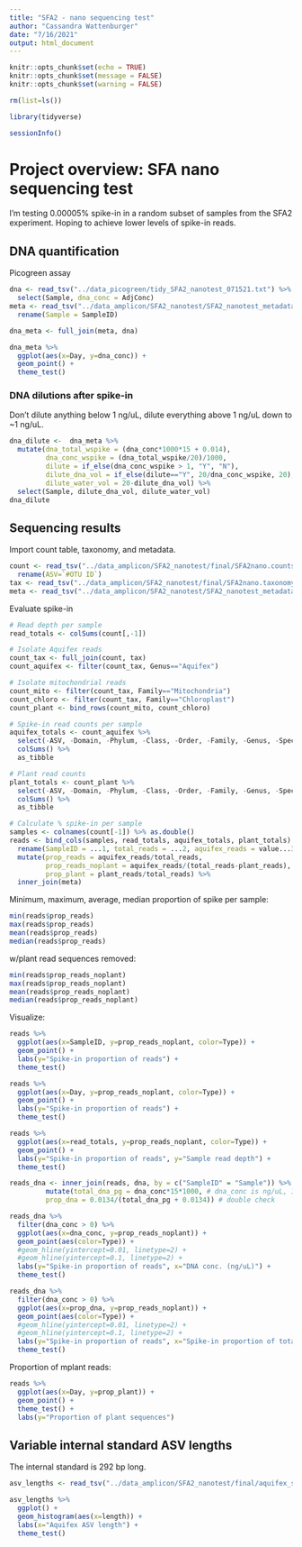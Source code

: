 ```yaml
---
title: "SFA2 - nano sequencing test"
author: "Cassandra Wattenburger"
date: "7/16/2021"
output: html_document
---
```


```r
knitr::opts_chunk$set(echo = TRUE)
knitr::opts_chunk$set(message = FALSE)
knitr::opts_chunk$set(warning = FALSE)
```

```r
rm(list=ls())

library(tidyverse)

sessionInfo()
```

# Project overview: SFA nano sequencing test

I'm testing 0.00005% spike-in in a random subset of samples from the SFA2 experiment. Hoping to achieve lower levels of spike-in reads.


DNA quantification
------------------

Picogreen assay

```r
dna <- read_tsv("../data_picogreen/tidy_SFA2_nanotest_071521.txt") %>%
  select(Sample, dna_conc = AdjConc)
meta <- read_tsv("../data_amplicon/SFA2_nanotest/SFA2_nanotest_metadata.tsv") %>%
  rename(Sample = SampleID)

dna_meta <- full_join(meta, dna)
```

```r
dna_meta %>% 
  ggplot(aes(x=Day, y=dna_conc)) +
  geom_point() +
  theme_test()
```

### DNA dilutions after spike-in

Don't dilute anything below 1 ng/uL, dilute everything above 1 ng/uL down to ~1 ng/uL.

```r
dna_dilute <-  dna_meta %>%
  mutate(dna_total_wspike = (dna_conc*1000*15 + 0.014),
         dna_conc_wspike = (dna_total_wspike/20)/1000,
         dilute = if_else(dna_conc_wspike > 1, "Y", "N"),
         dilute_dna_vol = if_else(dilute=="Y", 20/dna_conc_wspike, 20),
         dilute_water_vol = 20-dilute_dna_vol) %>%
  select(Sample, dilute_dna_vol, dilute_water_vol)
dna_dilute


```

Sequencing results
------------------

Import count table, taxonomy, and metadata.

```r
count <- read_tsv("../data_amplicon/SFA2_nanotest/final/SFA2nano.counts-final.tsv", col_names = TRUE) %>%
  rename(ASV=`#OTU ID`)
tax <- read_tsv("../data_amplicon/SFA2_nanotest/final/SFA2nano.taxonomy-final.tsv")
meta <- read_tsv("../data_amplicon/SFA2_nanotest/SFA2_nanotest_metadata.tsv")
```

Evaluate spike-in

```r
# Read depth per sample
read_totals <- colSums(count[,-1])

# Isolate Aquifex reads
count_tax <- full_join(count, tax) 
count_aquifex <- filter(count_tax, Genus=="Aquifex")

# Isolate mitochondrial reads
count_mito <- filter(count_tax, Family=="Mitochondria")
count_chloro <- filter(count_tax, Family=="Chloroplast")
count_plant <- bind_rows(count_mito, count_chloro)

# Spike-in read counts per sample
aquifex_totals <- count_aquifex %>%
  select(-ASV, -Domain, -Phylum, -Class, -Order, -Family, -Genus, -Species) %>%
  colSums() %>%
  as_tibble

# Plant read counts
plant_totals <- count_plant %>%
  select(-ASV, -Domain, -Phylum, -Class, -Order, -Family, -Genus, -Species) %>%
  colSums() %>%
  as_tibble

# Calculate % spike-in per sample
samples <- colnames(count[-1]) %>% as.double()
reads <- bind_cols(samples, read_totals, aquifex_totals, plant_totals) %>%
  rename(SampleID = ...1, total_reads = ...2, aquifex_reads = value...3, plant_reads = value...4) %>%
  mutate(prop_reads = aquifex_reads/total_reads,
         prop_reads_noplant = aquifex_reads/(total_reads-plant_reads),
         prop_plant = plant_reads/total_reads) %>%
  inner_join(meta)
```

Minimum, maximum, average, median proportion of spike per sample:

```r
min(reads$prop_reads)
max(reads$prop_reads)
mean(reads$prop_reads)
median(reads$prop_reads)
```

w/plant read sequences removed:

```r
min(reads$prop_reads_noplant)
max(reads$prop_reads_noplant)
mean(reads$prop_reads_noplant)
median(reads$prop_reads_noplant)
```

Visualize:

```r
reads %>% 
  ggplot(aes(x=SampleID, y=prop_reads_noplant, color=Type)) +
  geom_point() +
  labs(y="Spike-in proportion of reads") +
  theme_test()

reads %>% 
  ggplot(aes(x=Day, y=prop_reads_noplant, color=Type)) +
  geom_point() +
  labs(y="Spike-in proportion of reads") +
  theme_test()

reads %>% 
  ggplot(aes(x=read_totals, y=prop_reads_noplant, color=Type)) +
  geom_point() +
  labs(y="Spike-in proportion of reads", y="Sample read depth") +
  theme_test()
```

```r
reads_dna <- inner_join(reads, dna, by = c("SampleID" = "Sample")) %>%
         mutate(total_dna_pg = dna_conc*15*1000, # dna_conc is ng/uL, 15 uL sample
         prop_dna = 0.0134/(total_dna_pg + 0.0134)) # double check

reads_dna %>% 
  filter(dna_conc > 0) %>%
  ggplot(aes(x=dna_conc, y=prop_reads_noplant)) +
  geom_point(aes(color=Type)) +
  #geom_hline(yintercept=0.01, linetype=2) +
  #geom_hline(yintercept=0.1, linetype=2) +
  labs(y="Spike-in proportion of reads", x="DNA conc. (ng/uL)") +
  theme_test() 

reads_dna %>% 
  filter(dna_conc > 0) %>%
  ggplot(aes(x=prop_dna, y=prop_reads_noplant)) +
  geom_point(aes(color=Type)) +
  #geom_hline(yintercept=0.01, linetype=2) +
  #geom_hline(yintercept=0.1, linetype=2) +
  labs(y="Spike-in proportion of reads", x="Spike-in proportion of total DNA") +
  theme_test() 

```

Proportion of mplant reads:

```r
reads %>%
  ggplot(aes(x=Day, y=prop_plant)) +
  geom_point() +
  theme_test() +
  labs(y="Proportion of plant sequences")
```


Variable internal standard ASV lengths
--------------------------------------

The internal standard is 292 bp long.

```r
asv_lengths <- read_tsv("../data_amplicon/SFA2_nanotest/final/aquifex_seq_lengths.tsv")

asv_lengths %>%
  ggplot() +
  geom_histogram(aes(x=length)) +
  labs(x="Aquifex ASV length") +
  theme_test()
```

